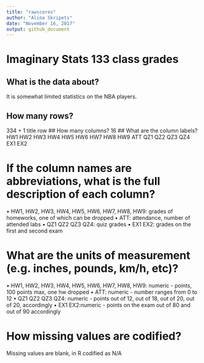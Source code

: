 ```yaml
---
title: "rawscores"
author: "Alina Skripets"
date: "November 16, 2017"
output: github_document
---
```

# Imaginary Stats 133 class grades

## What is the data about?
It is somewhat limited statistics on the NBA players.

## How many rows?
334 + 1 title row
## How many columns?
16
## What are the column labels?
HW1	HW2	HW3	HW4	HW5	HW6	HW7	HW8	HW9	ATT	QZ1	QZ2	QZ3	QZ4	EX1	EX2 
    
# If the column names are abbreviations, what is the full description of each column?
• HW1, HW2,	HW3,	HW4,	HW5,	HW6,	HW7,	HW8,	HW9: grades of homeworks, one of which can be dropped
• ATT: attendance, number of attended labs
• QZ1	QZ2	QZ3	QZ4: quiz grades
• EX1	EX2: grades on the first and second exam

# What are the units of measurement (e.g. inches, pounds, km/h, etc)?
• HW1, HW2,	HW3,	HW4,	HW5,	HW6,	HW7,	HW8,	HW9: numeric - points, 100 points max, one hw dropped
• ATT: numeric - number ranges from 0 to 12
• QZ1	QZ2	QZ3	QZ4: numeric - points out of 12, out of 18, out of 20, out of 20, accordingly
• EX1	EX2:numeric - points on the exam out of 80 and out of 90 accordingly


# How missing values are codified?
Missing values are blank, in R codified as N/A 
